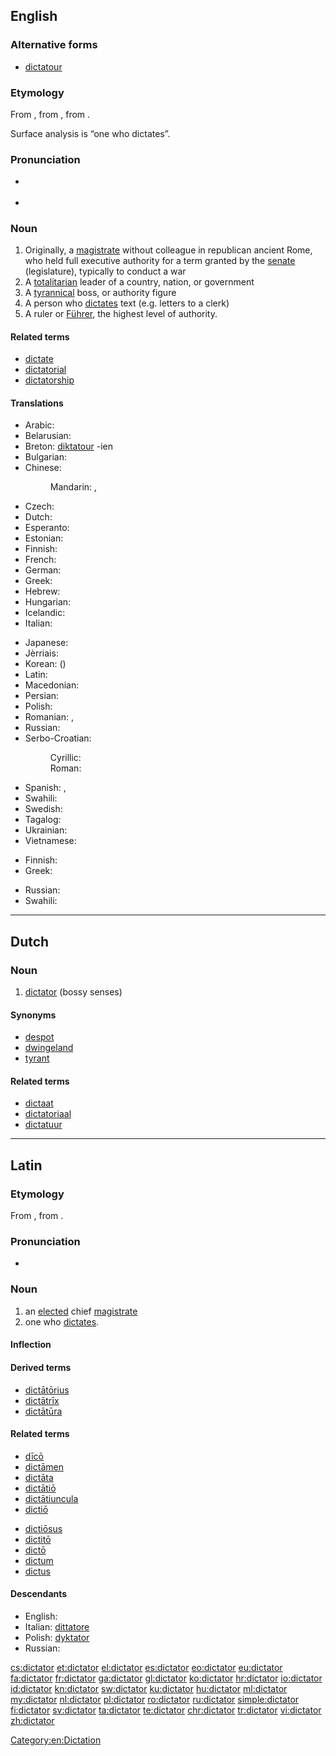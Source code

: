 ==English==
{{wikipedia}}

===Alternative forms===
* [[dictatour]] {{qualifier|obsolete}}

===Etymology===
From {{etyl|la|en}} {{term/t|la|dictātor||a chief magistrate}}, from {{term/t|la|dictō||dictate, prescribe}}, from {{term/t|la|dīcō||say, speak}}.

Surface analysis is {{suffix|dictate|or|t2=(agent)}} “one who dictates”.

===Pronunciation===
* {{a|UK}} {{IPA|/dɪkˈteɪtə(ɹ)/}}
* {{audio|en-us-dictator.ogg|Audio (US)}}

===Noun===
{{en-noun}}

# Originally, a [[magistrate]] without colleague in republican ancient Rome, who held full executive authority for a term granted by the [[senate]] (legislature), typically to conduct a war
# A [[totalitarian]] leader of a country, nation, or government
# A [[tyrannical]] boss, or authority figure
# A person who [[dictate]]s text (e.g. letters to a clerk)
# A ruler or [[Führer]], the highest level of authority.

====Related terms====
* [[dictate]]
* [[dictatorial]]
* [[dictatorship]]

====Translations====
{{trans-top|totalitarian leader of a dictatorship}}
* Arabic: {{t-|ar|دكتاتور|m|tr=diktatur, dīktātūr|sc=Arab}}
* Belarusian: {{t-|be|дыктатар|m|tr=dyktátar|sc=Cyrl}}
* Breton: [[diktatour]] {{m}} -ien {{p}}
* Bulgarian: {{t+|bg|диктатор|m|tr=diktátor|sc=Cyrl}}
* Chinese:
*: Mandarin: {{t|cmn|獨裁者|sc=Hani}}, {{t|cmn|独裁者|tr=dúcáizhě|sc=Hani}}
* Czech: {{t-|cs|diktátor|m}}
* Dutch: {{t+|nl|dictator|m}}
* Esperanto: {{t-|eo|diktatoro}}
* Estonian: {{t-|et|diktaator}}
* Finnish: {{t+|fi|diktaattori}}
* French: {{t+|fr|dictateur|m}}
* German: {{t+|de|Diktator|m}}
* Greek: {{t+|el|δικτάτορας|m|tr=diktátoras}}
* Hebrew: {{t-|he|דיקטאטור|m|tr=diqt'at'or|sc=Hebr}}
* Hungarian: {{t+|hu|diktátor}}
* Icelandic: {{t-|is|einræðiherra|m}}
* Italian: {{t+|it|dittatore|m}}
{{trans-mid}}
* Japanese: {{t-|ja|独裁者|tr=どくさいしゃ, dokusaisha|sc=Jpan}}
* Jèrriais: {{tø|roa-jer|dictateur|m}}
* Korean: {{t+|ko|독재자|tr=dokjaeja|sc=Kore}} ({{t+|ko|獨裁者|sc=Kore}})
* Latin: {{t-|la|dictator|m}}
* Macedonian: {{t-|mk|диктатор|m|tr=diktátor|sc=Cyrl}}
* Persian: {{t+|fa|دیکتاتور|tr=diktâtor|sc=fa-Arab}}
* Polish: {{t+|pl|dyktator|m}}
* Romanian: {{t+|ro|dictator|m}}, {{t-|ro|dictatori|m-p}}
* Russian: {{t+|ru|диктатор|m|tr=diktátor|sc=Cyrl}}
* Serbo-Croatian:
*: Cyrillic: {{t-|sh|диктатор|m}}
*: Roman: {{t-|sh|diktator|m}}
* Spanish: {{t-|es|dictador|m}}, {{t-|es|dictadora|f}}
* Swahili: {{t+|sw|dikteta}}
* Swedish: {{t+|sv|diktator|c}}
* Tagalog: {{t-|tl|diktador}}
* Ukrainian: {{t-|uk|диктатор|m|tr=dyktátor|sc=Cyrl}}
* Vietnamese: {{t-|vi|kẻ độc tài}}
{{trans-bottom}}

{{trans-top|tyrannical boss, or authority figure}}
* Finnish: {{t+|fi|diktaattori}}
* Greek: {{t+|el|δικτάτορας|m|tr=diktátoras}}
{{trans-mid}}
* Russian: {{t+|ru|диктатор|m|tr=diktátor|sc=Cyrl}}
* Swahili: {{t+|sw|dikteta}}
{{trans-bottom}}

[[Category:en:Dictation]]

----

==Dutch==

===Noun===
{{nl-noun|m|dictatoren|pl2=dictators|dictatortje}} {{m}}

# [[#English|dictator]] (bossy senses)

====Synonyms====
* [[despot]]
* [[dwingeland]]
* [[tyrant]]

====Related terms====
* [[dictaat]]
* [[dictatoriaal]]
* [[dictatuur]]

----

==Latin==

===Etymology===
From {{term/t|la|dictō||dictate, prescribe}}, from {{term/t|la|dīcō||say, speak}}.

===Pronunciation===
* {{a|Classical}} {{IPA|/dikˈtaː.tor/|lang=la}}

===Noun===
{{la-noun|dictātor|dictatoris|dictātōris|m|third}}

# an [[elected]] chief [[magistrate]]
# one who [[dictate]]s.

====Inflection====
{{la-decl-3rd|dictātor|dictātōr}}

====Derived terms====
* [[dictatorius|dictātōrius]]
* [[dictatrix|dictātrīx]]
* [[dictatura|dictātūra]]

====Related terms====
{{top2}}
* [[dico#Latin|dīcō]]
* [[dictamen|dictāmen]]
* [[dictata|dictāta]]
* [[dictatio|dictātiō]]
* [[dictatiuncula|dictātiuncula]]
* [[dictio|dictiō]]
{{mid2}}
* [[dictiosus|dictiōsus]]
* [[dictito|dictitō]]
* [[dicto|dictō]]
* [[dictum#Latin|dictum]]
* [[dictus#Latin|dictus]]
{{bottom}}

====Descendants====
* English: {{l/en|dictator}}
* Italian: [[dittatore]]
* Polish: [[dyktator]]
* Russian: {{l/ru|диктатор}}

[[cs:dictator]]
[[et:dictator]]
[[el:dictator]]
[[es:dictator]]
[[eo:dictator]]
[[eu:dictator]]
[[fa:dictator]]
[[fr:dictator]]
[[ga:dictator]]
[[gl:dictator]]
[[ko:dictator]]
[[hr:dictator]]
[[io:dictator]]
[[id:dictator]]
[[kn:dictator]]
[[sw:dictator]]
[[ku:dictator]]
[[hu:dictator]]
[[ml:dictator]]
[[my:dictator]]
[[nl:dictator]]
[[pl:dictator]]
[[ro:dictator]]
[[ru:dictator]]
[[simple:dictator]]
[[fi:dictator]]
[[sv:dictator]]
[[ta:dictator]]
[[te:dictator]]
[[chr:dictator]]
[[tr:dictator]]
[[vi:dictator]]
[[zh:dictator]]